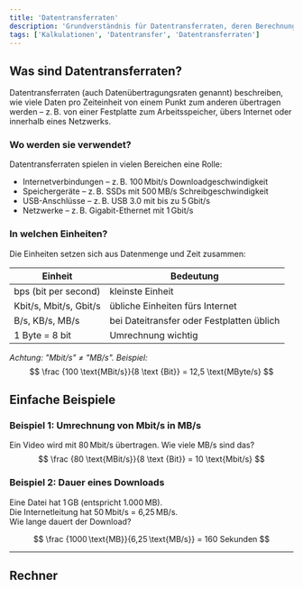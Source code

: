 ```yaml
---
title: 'Datentransferraten'
description: 'Grundverständnis für Datentransferraten, deren Berechnung und Bedeutung in der Informatik.'
tags: ['Kalkulationen', 'Datentransfer', 'Datentransferraten']
---
```



## Was sind Datentransferraten?
Datentransferraten (auch Datenübertragungsraten genannt) beschreiben, wie viele Daten pro Zeiteinheit von einem Punkt zum anderen übertragen werden – z. B. von einer Festplatte zum Arbeitsspeicher, übers Internet oder innerhalb eines Netzwerks.

### Wo werden sie verwendet?
Datentransferraten spielen in vielen Bereichen eine Rolle:
- Internetverbindungen – z. B. 100 Mbit/s Downloadgeschwindigkeit
- Speichergeräte – z. B. SSDs mit 500 MB/s Schreibgeschwindigkeit
- USB-Anschlüsse – z. B. USB 3.0 mit bis zu 5 Gbit/s
- Netzwerke – z. B. Gigabit-Ethernet mit 1 Gbit/s

### In welchen Einheiten?
Die Einheiten setzen sich aus Datenmenge und Zeit zusammen:

| Einheit |	Bedeutung |
|---------|-----------|
| bps (bit per second) | 	kleinste Einheit |
|Kbit/s, Mbit/s, Gbit/s	| übliche Einheiten fürs Internet |
| B/s, KB/s, MB/s |	bei Dateitransfer oder Festplatten üblich |
| 1 Byte = 8 bit |	Umrechnung wichtig |

_Achtung: "Mbit/s" ≠ "MB/s". Beispiel:_
$$
\frac {100 \text{MBit/s}}{8 \text {Bit}} = 12,5 \text{MByte/s}
$$

## Einfache Beispiele
### Beispiel 1: Umrechnung von Mbit/s in MB/s
Ein Video wird mit 80 Mbit/s übertragen.
Wie viele MB/s sind das?
$$
\frac {80 \text{MBit/s}}{8 \text {Bit}} = 10 \text{Mbit/s}
$$


### Beispiel 2: Dauer eines Downloads
Eine Datei hat 1 GB (entspricht 1.000 MB).  
Die Internetleitung hat 50 Mbit/s = 6,25 MB/s.  
Wie lange dauert der Download?

$$
\frac {1000 \text{MB}}{6,25 \text{MB/s}} = 160 Sekunden
$$

---

## Rechner
<DataToolsTabs />